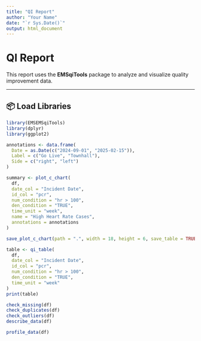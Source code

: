 ```yaml
---
title: "QI Report"
author: "Your Name"
date: "`r Sys.Date()`"
output: html_document
---
```


# QI Report

This report uses the **EMSqiTools** package to analyze and visualize quality improvement data.

---

## 📦 Load Libraries


```r
library(EMSEMSqiTools)
library(dplyr)
library(ggplot2)
```

```r
annotations <- data.frame(
  Date = as.Date(c("2024-09-01", "2025-02-15")),
  Label = c("Go Live", "Townhall"),
  Side = c("right", "left")
)

summary <- plot_c_chart(
  df,
  date_col = "Incident Date",
  id_col = "pcr",
  num_condition = "hr > 100",
  den_condition = "TRUE",
  time_unit = "week",
  name = "High Heart Rate Cases",
  annotations = annotations
)
```

```r
save_plot_c_chart(path = ".", width = 18, height = 6, save_table = TRUE)
```

```r
table <- qi_table(
  df,
  date_col = "Incident Date",
  id_col = "pcr",
  num_condition = "hr > 100",
  den_condition = "TRUE",
  time_unit = "week"
)
print(table)

```

```r
check_missing(df)
check_duplicates(df)
check_outliers(df)
describe_data(df)

```

```r
profile_data(df)
```


